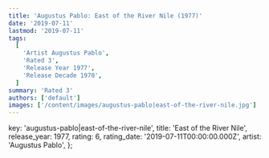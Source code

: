 ```yaml
---
title: 'Augustus Pablo: East of the River Nile (1977)'
date: '2019-07-11'
lastmod: '2019-07-11'
tags:
  [
    'Artist Augustus Pablo',
    'Rated 3',
    'Release Year 1977',
    'Release Decade 1970',
  ]
summary: 'Rated 3'
authors: ['default']
images: ['/content/images/augustus-pablo|east-of-the-river-nile.jpg']
---
```


  key: 'augustus-pablo|east-of-the-river-nile',
  title: 'East of the River Nile',
  release_year: 1977,
  rating: 6,
  rating_date: '2019-07-11T00:00:00.000Z',
  artist: 'Augustus Pablo',
};

<MusicRating data={data} />
